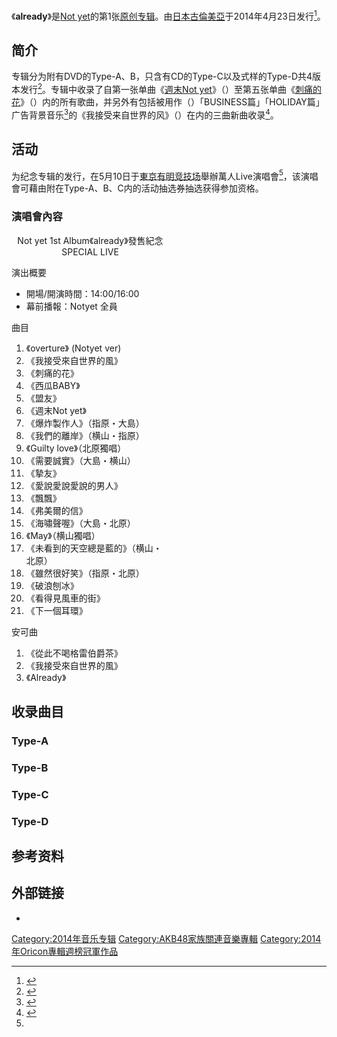 {{lowercase title}}
{{Infobox Album
| Name           = already
| Type           = [[錄音室專輯|錄音室專輯]]
| Artist         = [[Not_yet|Not yet]]
| Released       = 2014年4月23日
| Recorded       = 
| Genre          = [[J-POP|J-POP]]
| Length         = 1:14:49（Type-A）<br/>1:13:59（Type-B）<br/>1:10:12（Type-C）<br/>39:05（Type-D）
| Label          = [[日本古倫美亞|日本古倫美亞]]
| Producer       = [[秋元康|秋元康]]
| Reviews        = 
| Chart position = *专辑周榜第1名（[[Oricon公信榜|Oricon]]）
| Certification  =*金唱片（[[日本唱片協会|日本唱片協会]]）<ref>{{cite web|url=http://www.riaj.or.jp/data/others/gold/201406.html|script-title=ja:ゴールド等認定作品一覧　2014年6月|language=ja|publisher=[[RIAJ|RIAJ]]|accessdate=2014-07-10|archive-date=2014-07-14|archive-url=https://web.archive.org/web/20140714171204/http://www.riaj.or.jp/data/others/gold/201406.html|dead-url=no}}</ref>
| Last album     = -
| This album     = '''《already》'''<br />（2014年）
| Next album     = 
| Misc           ={{Singles
| Name           = 《already》
| Type           = [[錄音室專輯|錄音室專輯]]
| single 1       = 《[[週末Not_yet|週末Not yet]]》
| single 1 date  = 2011年3月16日
| single 2       = 《[[破浪刨冰|破浪刨冰]]》
| single 2 date  = 2011年7月6日
| single 3       = 《[[爱说爱说爱说的男人|爱说爱说爱说的男人]]》
| single 3 date  = 2011年11月16日
| single 4       = 《[[西瓜BABY|西瓜BABY]]》
| single 4 date  = 2012年5月30日
| single 5       = 《[[刺痛的花|刺痛的花]]》
| single 5 date  = 2013年9月25日}}
}}
《'''already'''》是[[Not_yet|Not yet]]的第1张[[录音室专辑|原创专辑]]。由[[日本古倫美亞|日本古倫美亞]]于2014年4月23日发行<ref name="oricon0315">{{cite web|url=http://www.oricon.co.jp/news/2035151/full/|script-title=ja:大島優子去就は？　Not yet初アルバム　5・10有明ライブも決定|publisher=[[Oricon|Oricon]]|language=ja|date=2014-03-15|accessdate=2014-03-28|archive-date=2014-03-28|archive-url=https://web.archive.org/web/20140328223346/http://www.oricon.co.jp/news/2035151/full/|dead-url=no}}</ref>。

== 简介 ==
专辑分为附有DVD的Type-A、B，只含有CD的Type-C以及{{link-ja|PLAYBUTTON|PLAYBUTTON}}式样的Type-D共4版本发行<ref>{{cite web|url=http://natalie.mu/music/news/112099|script-title=ja:Not yet、待望1stアルバムは集大成的「already」|publisher=[[Natalie_(网站)|Natalie]]|language=ja|date=2014-03-15|accessdate=2014-03-28|archive-date=2014-03-19|archive-url=https://web.archive.org/web/20140319083128/http://natalie.mu/music/news/112099|dead-url=no}}</ref>。专辑中收录了自第一张单曲《[[週末Not_yet|週末Not yet]]》（{{lang|ja|週末Not yet}}）至第五张单曲《[[刺痛的花|刺痛的花]]》（{{lang|ja|ヒリヒリの花}}）内的所有歌曲，并另外有包括被用作{{link-ja|外為Online|外為オンライン}}（{{lang|ja|外為オンライン}}）「BUSINESS篇」「HOLIDAY篇」广告背景音乐<ref>{{cite web|url=http://natalie.mu/music/news/113106|script-title=ja:Not yetアルバムジャケ4種公開＆特典DVDにメンバー座談会|publisher=[[Natalie_(网站)|Natalie]]|language=ja|date=2014-03-15|accessdate=2014-03-28|archive-date=2014-03-28|archive-url=https://web.archive.org/web/20140328223151/http://natalie.mu/music/news/113106|dead-url=no}}</ref>的《我接受来自世界的风》（{{lang|ja|世界の風を僕らは受けて}}）在内的三曲新曲收录<ref>{{cite web|url=http://www.oricon.co.jp/news/2035669/full/|script-title=ja:Not yet初アルバムのジャケット公開|publisher=[[Oricon|Oricon]]|language=ja|date=2014-03-27|accessdate=2014-03-28|archive-date=2014-03-28|archive-url=https://web.archive.org/web/20140328223736/http://www.oricon.co.jp/news/2035669/full/|dead-url=no}}</ref>。

== 活动 ==
为纪念专辑的发行，在5月10日于[[東京|東京]][[有明竞技场|有明竞技场]]舉辦萬人Live演唱會<ref name="oricon0315"/>，该演唱會可藉由附在Type-A、B、C内的活动抽选券抽选获得参加资格。

=== 演唱會內容 ===
<div class="NavFrame collapsed" style="clear: both; width:50%">
<div class="NavHead" style="text-align: center;">Not yet 1st Album《already》發售紀念SPECIAL LIVE</div>
<div class="NavContent" style="text-align: left;">
{{col-begin}}
; 演出概要
* 開場/開演時間：14:00/16:00
* 幕前播報：Notyet 全員
; 曲目
#《overture》 (Notyet ver)
#《我接受來自世界的風》
#《刺痛的花》
#《西瓜BABY》
#《盟友》
#《週末Not yet》
#《爆炸製作人》（指原・大島）
#《我們的離岸》（横山・指原）
#《Guilty love》（北原獨唱）
#《需要誠實》（大島・横山）
#《摯友》
#《愛說愛說愛說的男人》
#《飄飄》
#《弗美爾的信》
#《海嘯聲喔》（大島・北原）
#《May》（横山獨唱）
#《未看到的天空總是藍的》（横山・北原）
#《雖然很好笑》（指原・北原）
#《破浪刨冰》
#《看得見風車的街》
#《下一個耳環》
; 安可曲
# 《從此不喝格雷伯爵茶》
# 《我接受來自世界的風》
# 《Already》
{{col-end}}
</div></div>

== 收录曲目 ==
=== Type-A ===
{{tracklist
| headline         = CD
| total_length     = 1:14:49
| title1           = [[週末Not_yet|週末Not yet]]
| lyrics1          = [[秋元康|秋元康]]
| music1           = 安部純
| arranger1        = {{link-ja|鈴木大輔 (音乐家)|鈴木大輔 (ミュージシャン)|鈴木大輔}}、{{link-ja|斎藤悠弥|斎藤悠弥}}
| length1          = 
| note1            = {{lang|ja|週末Not yet}}
| title2           = [[破浪刨冰|破浪刨冰]]
| lyrics2          = 秋元康
| music2           = {{link-ja|YUMA|YUMA (作家ユニット)}}
| arranger2        = {{link-ja|野中MASA雄一|野中“まさ”雄一}}<small>（{{lang|ja|野中“まさ”雄一}}）</small>
| length2          = 
| note2            = {{lang|ja|波乗りかき氷}}
| title3           = [[爱说爱说爱说的男人|爱说爱说爱说的男人]]
| lyrics3          = 秋元康
| music3           = {{link-ja|板垣祐介|板垣祐介}}
| arranger3        = 板垣祐介
| length3          = 
| note3            = {{lang|ja|ペラペラペラオ}}
| title4           = [[西瓜BABY|西瓜BABY]]
| lyrics4          = 秋元康
| music4           = 上田晃司
| arranger4        = 野中MASA雄一
| length4          = 
| note4            = 
| title5           = [[刺痛的花|刺痛的花]]
| lyrics5          = 秋元康
| music5           = {{link-ja|高田暁|高田暁}}
| arranger5        = 野中MASA雄一
| length5          = 
| note5            = {{lang|ja|ヒリヒリの花}}
| title6           = [[週末Not_yet|飘飘]]
| lyrics6          = 秋元康
| music6           = 五戸力
| arranger6        = 野中MASA雄一
| length6          = 
| note6            = {{lang|ja|ひらひら}}
| title7           = [[破浪刨冰|挚友]]
| lyrics7          = 秋元康
| music7           = {{link-ja|伊藤心太郎|伊藤心太郎}}
| arranger7        = 伊藤心太郎
| length7          = 
| note7            = {{lang|ja|ハグ友}}
| title8           = [[爱说爱说爱说的男人|海啸声喔]]
| lyrics8          = 秋元康
| music8           = 川浦正大
| arranger8        = 若田部誠
| length8          = 
| note8            = {{lang|ja|海鳴りよ}}
| title9           = [[刺痛的花|下一个耳环]]
| lyrics9          = 秋元康
| music9           = 川島有真
| arranger9        = 板垣祐介
| length9          = 
| note9            = {{lang|ja|次のピアス}}
| title10          = [[爱说爱说爱说的男人|盟友]]
| lyrics10         = 秋元康
| music10          = 角野寿和
| arranger10       = division L
| length10         = 
| note10           = {{lang|ja|味方}}
| title11          = [[爱说爱说爱说的男人|前男友结婚时]]
| lyrics11         = 秋元康
| music11          = [[炭田慎也|炭田慎也]]<small>（{{lang|ja|すみだしんや}}）</small>
| arranger11       = {{link-ja|前嶋康明|前嶋康明}}
| length11         = 
| note11           = {{lang|ja|元カレが結婚する時}}
| title12          = [[西瓜BABY|希望之花]]
| lyrics12         = 秋元康
| music12          = 小内喜文
| arranger12       = 野中MASA雄一
| length12         = 
| note12           = {{lang|ja|希望の花}}
| title13          = [[刺痛的花|爆炸制作人]]
| lyrics13         = 秋元康
| music13          = 加藤大和
| arranger13       = 佐佐木裕
| length13         = 
| note13           = {{lang|ja|爆発プロフェッサー}}
| title14          = [[西瓜BABY|guilty love]]
| lyrics14         = [[北原里英|北原里英]]
| music14          = {{link-ja|平義隆|平義隆}}
| arranger14       = 野中MASA雄一
| length14         = 
| title15          = [[西瓜BABY|May]]
| lyrics15         = 秋元康
| music15          = {{link-ja|松尾清憲|松尾清憲}}
| arranger15       = {{link-ja|武藤星児|武藤星児}}
| length15         = 
| note15           = [[横山由依|横山由依]]
| title16           = 我接受来自世界的风
| lyrics16          = 秋元康
| music16           = {{link-ja|丸谷学|丸谷マナブ}}<small>（{{lang|ja|丸谷マナブ}}）</small>
| arranger16        = {{link-ja|生田真心|生田真心}}
| length16          = 
| note16            = {{lang|ja|世界の風を僕らは受けて}}
| title17           = Already
| lyrics17          = 秋元康
| music17           = GRAVITY
| arranger17        = 若田部誠
| length17          = 
| note17            = 
}}
{{tracklist
| headline        = DVD
| collapsed       = yes
| total_length    = 
| title1           = 《我接受来自世界的风》Music Clip
| note1           = {{lang|ja|「世界の風を僕らは受けて」Music Clip}}
| title2           = Not yet中的所得、关于Not yet、Not yet的优点
| note2           = {{lang|ja|Not yetによる、Not yet的な、Not yetのココがイイ}}
| title3           = Not yet 采访～成员各自的想法～
| note3           = {{lang|ja|Not yet インタビュー～それぞれの想い～}}
| title4           = 《刺痛的花》发行纪念活动
| note4           = {{lang|ja|「ヒリヒリの花」プレミアムイベント}}
}}

=== Type-B ===
{{tracklist
| headline         = CD
| total_length     = 1:13:59
| title1           = 週末Not yet
| lyrics1          = 秋元康
| music1           = 安部純
| arranger1        = 鈴木大輔、斎藤悠弥
| length1          = 
| note1            = 
| title2           = 破浪刨冰
| lyrics2          = 秋元康
| music2           = YUMA
| arranger2        = 野中MASA雄一
| length2          = 
| note2            = 
| title3           = 爱说爱说爱说的男人
| lyrics3          = 秋元康
| music3           = 板垣祐介
| arranger3        = 板垣祐介
| length3          = 
| note3            = 
| title4           = 西瓜BABY
| lyrics4          = 秋元康
| music4           = 上田晃司
| arranger4        = 野中MASA雄一
| length4          = 
| note4            = 
| title5           = 刺痛的花
| lyrics5          = 秋元康
| music5           = 高田暁
| arranger5        = 野中MASA雄一
| length5          = 
| note5            = 
| title6           = 飘飘
| lyrics6          = 秋元康
| music6           = 五戸力
| arranger6        = 野中MASA雄一
| length6          = 
| note6            = 
| title7           = 挚友
| lyrics7          = 秋元康
| music7           = 伊藤心太郎
| arranger7        = 伊藤心太郎
| length7          = 
| note7            = 
| title8           = 海啸声喔
| lyrics8          = 秋元康
| music8           = 川浦正大
| arranger8        = 若田部誠
| length8          = 
| note8            = 
| title9           = 下一个耳环
| lyrics9          = 秋元康
| music9           = 川島有真
| arranger9        = 板垣祐介
| length9          = 
| note9            = 
| title10          = [[西瓜BABY|不毛之夜]]
| lyrics10         = 秋元康
| music10          = 春行
| arranger10       = 野中MASA雄一
| length10         = 
| note10           = {{lang|ja|不毛な夜}}
| title11          = [[週末Not_yet|虽然很好笑]]
| lyrics11         = 秋元康
| music11          = {{link-ja|重永亮介|重永亮介}}
| arranger11       = Joudan1<small>（{{lang|ja|ジョーダン1}}）</small>
| length11         = 
| note11           = {{lang|ja|笑うがいい}}
| title12          = [[破浪刨冰|希腊的货船]]
| lyrics12         = 秋元康
| music12          = [[渡辺翔|渡辺翔]]
| arranger12       = 板垣祐介
| length12         = 
| note12           = {{lang|ja|ギリシャの貨物船}}
| title13          = [[刺痛的花|如手拉住手]]
| lyrics13         = 秋元康
| music13          = {{link-ja|吉木絵里子|吉木絵里子}}
| arranger13       = 野中MASA雄一
| length13         = 
| note13           = {{lang|ja|もしも、手を繋いでいたら}}
| title14          = [[刺痛的花|未看到的天空总是蓝的]]
| lyrics14         = 秋元康
| music14          = 福田貴訓
| arranger14       = 板垣祐介
| length14         = 
| note14           = Yui Yokoyama with friends（from AKB48））（{{lang|ja|見えない空はいつでも青い}}
| title15          = [[破浪刨冰|我们的离岸]]
| lyrics15         = 秋元康
| music15          = Tsujita Kahiru<small>（{{lang|ja|つじたかひろ}}）</small>
| arranger15       = 野中MASA雄一
| length15         = 
| note15           = {{lang|ja|僕たちのオフショア}}
| title16           = 我接受来自世界的风
| lyrics16          = 秋元康
| music16           = 丸谷学
| arranger16        = 生田真心
| length16          = 
| note16            = 
| title17           = 从此不喝格雷伯爵茶
| lyrics17          = 秋元康
| music17           = 中谷敦子<small>（{{lang|ja|中谷あつこ}}）</small>
| arranger17        = 中谷泰啓
| length17          = 
| note17            = {{lang|ja|あれからアールグレイを飲んでいない}}
}}
{{tracklist
| headline        = DVD
| collapsed       = yes
| total_length    = 
| title1           = 《我接受来自世界的风》完全版
| note1           = {{lang|ja|「世界の風を僕らは受けて」完全版}}
| title2           = 《我接受来自世界的风》Making
| note2           = {{lang|ja|「世界の風を僕らは受けて」メイキング}}
| title3           = Not yet 演出剪辑2011-2012
| note3           = {{lang|ja|Not yetパフォーマンスアーカイブス2011-2012}}
}}

=== Type-C ===
{{tracklist
| headline         = CD
| total_length     = 1:10:12
| title1           = 週末Not yet
| lyrics1          = 秋元康
| music1           = 安部純
| arranger1        = 鈴木大輔、斎藤悠弥
| length1          = 
| note1            = 
| title2           = 破浪刨冰
| lyrics2          = 秋元康
| music2           = YUMA
| arranger2        = 野中MASA雄一
| length2          = 
| note2            = 
| title3           = 爱说爱说爱说的男人
| lyrics3          = 秋元康
| music3           = 板垣祐介
| arranger3        = 板垣祐介
| length3          = 
| note3            = 
| title4           = 西瓜BABY
| lyrics4          = 秋元康
| music4           = 上田晃司
| arranger4        = 野中MASA雄一
| length4          = 
| note4            = 
| title5           = 刺痛的花
| lyrics5          = 秋元康
| music5           = 高田暁
| arranger5        = 野中MASA雄一
| length5          = 
| note5            = 
| title6           = 飘飘
| lyrics6          = 秋元康
| music6           = 五戸力
| arranger6        = 野中MASA雄一
| length6          = 
| note6            = 
| title7           = 挚友
| lyrics7          = 秋元康
| music7           = 伊藤心太郎
| arranger7        = 伊藤心太郎
| length7          = 
| note7            = 
| title8           = 海啸声喔
| lyrics8          = 秋元康
| music8           = 川浦正大
| arranger8        = 若田部誠
| length8          = 
| note8            = 
| title9           = 下一个耳环
| lyrics9          = 秋元康
| music9           = 川島有真
| arranger9        = 板垣祐介
| length9          = 
| note9            = 
| title10          = [[週末Not_yet|需要诚实]]
| lyrics10         = 秋元康
| music10          = 若田部誠
| arranger10       = 若田部誠
| length10         = 
| note10           = {{lang|ja|素直になりたい}}
| title11          = [[爱说爱说爱说的男人|看得见风车的街]]
| lyrics11         = 秋元康
| music11          = 五戸力
| arranger11       = 田辺恵二
| length11         = 
| note11           = {{lang|ja|風車が見える街}}
| title12          = [[刺痛的花|微小的我的抵抗]]
| lyrics12         = 秋元康
| music12          = {{link-ja|木村有希|木村有希}}
| arranger12       = {{link-ja|増田武史|eyelis}}
| length12         = 
| note12           = {{lang|ja|ささやかな僕の抵抗}}
| title13          = [[破浪刨冰|弗美尔的信]]
| lyrics13         = 秋元康
| music13          = 野中MASA雄一
| arranger13       = 野中MASA雄一
| length13         = 
| note13           = {{lang|ja|フェルメールの手紙}}
| title14          = [[週末Not_yet|泪中带笑]]
| lyrics14         = 秋元康
| music14          = {{link-ja|井上义正|井上ヨシマサ}}<small>（{{lang|ja|井上ヨシマサ}}）</small>
| arranger14       = 井上义正
| length14         = 
| note14           = Not yet ver.）（{{lang|ja|泣きながら微笑んで}}
| title15          = [[西瓜BABY|所谓被爱]]
| lyrics15         = 秋元康
| music15          = 山崎燿
| arranger15       = 松浦晃久
| length15         = 
| note15           = Not yet ver.）（{{lang|ja|アイサレルトイウコト}}
| title16           = 我接受来自世界的风
| lyrics16          = 秋元康
| music16           = 丸谷学
| arranger16        = 生田真心
| length16          = 
| note16            = 
}}

=== Type-D ===
{{tracklist
| headline         = CD
| total_length     = 39:05
| title1           = 週末Not yet
| lyrics1          = 秋元康
| music1           = 安部純
| arranger1        = 鈴木大輔、斎藤悠弥
| length1          = 
| note1            = 
| title2           = 破浪刨冰
| lyrics2          = 秋元康
| music2           = YUMA
| arranger2        = 野中MASA雄一
| length2          = 
| note2            = 
| title3           = 爱说爱说爱说的男人
| lyrics3          = 秋元康
| music3           = 板垣祐介
| arranger3        = 板垣祐介
| length3          = 
| note3            = 
| title4           = 西瓜BABY
| lyrics4          = 秋元康
| music4           = 上田晃司
| arranger4        = 野中MASA雄一
| length4          = 
| note4            = 
| title5           = 刺痛的花
| lyrics5          = 秋元康
| music5           = 高田暁
| arranger5        = 野中MASA雄一
| length5          = 
| note5            = 
| title6           = 飘飘
| lyrics6          = 秋元康
| music6           = 五戸力
| arranger6        = 野中MASA雄一
| length6          = 
| note6            = 
| title7           = 挚友
| lyrics7          = 秋元康
| music7           = 伊藤心太郎
| arranger7        = 伊藤心太郎
| length7          = 
| note7            = 
| title8           = 海啸声喔
| lyrics8          = 秋元康
| music8           = 川浦正大
| arranger8        = 若田部誠
| length8          = 
| note8            = 
| title9           = 下一个耳环
| lyrics9          = 秋元康
| music9           = 川島有真
| arranger9        = 板垣祐介
| length9          = 
| note9            = 
}}

== 参考资料 ==
{{Reflist}}

== 外部链接 ==
* {{YouTube|2gIkzU4OnsE|【MV】我接受来自世界的风 / Not yet官方频道 }}

{{Not yet (团体)}}
{{AKB48歌曲}}
{{Oricon專輯週榜冠軍 (2014年)|2014年5月5日}}

{{DEFAULTSORT:already}}
[[Category:2014年音乐专辑|Category:2014年音乐专辑]]
[[Category:AKB48家族關連音樂專輯|Category:AKB48家族關連音樂專輯]]
[[Category:2014年Oricon專輯週榜冠軍作品|Category:2014年Oricon專輯週榜冠軍作品]]